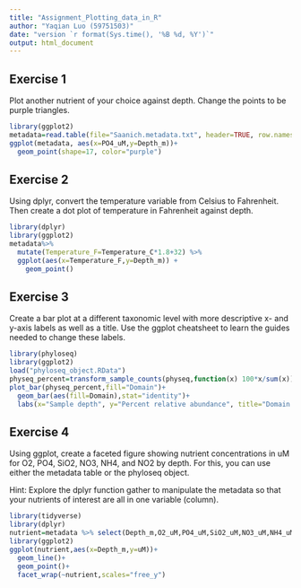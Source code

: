 ```yaml
---
title: "Assignment_Plotting_data_in_R"
author: "Yaqian Luo (59751503)"
date: "version `r format(Sys.time(), '%B %d, %Y')`"
output: html_document
---
```


## Exercise 1

Plot another nutrient of your choice against depth. Change the points to be purple triangles.

```r
library(ggplot2)
metadata=read.table(file="Saanich.metadata.txt", header=TRUE, row.names=1, sep="\t", na.strings="NAN")
ggplot(metadata, aes(x=PO4_uM,y=Depth_m))+
  geom_point(shape=17, color="purple")
```

## Exercise 2

Using dplyr, convert the temperature variable from Celsius to Fahrenheit. Then create a dot plot of temperature in Fahrenheit against depth.

```r
library(dplyr)
library(ggplot2)
metadata%>%
  mutate(Temperature_F=Temperature_C*1.8+32) %>%
  ggplot(aes(x=Temperature_F,y=Depth_m)) +
    geom_point()
```

## Exercise 3

Create a bar plot at a different taxonomic level with more descriptive x- and y-axis labels as well as a title. Use the ggplot cheatsheet to learn the guides needed to change these labels.

```r
library(phyloseq)
library(ggplot2)
load("phyloseq_object.RData")
physeq_percent=transform_sample_counts(physeq,function(x) 100*x/sum(x))
plot_bar(physeq_percent,fill="Domain")+
  geom_bar(aes(fill=Domain),stat="identity")+
  labs(x="Sample depth", y="Percent relative abundance", title="Domain from 10 to 200 m in Saanich Inlet")
```

## Exercise 4

Using ggplot, create a faceted figure showing nutrient concentrations in uM for O2, PO4, SiO2, NO3, NH4, and NO2 by depth. For this, you can use either the metadata table or the phyloseq object.

Hint: Explore the dplyr function gather to manipulate the metadata so that your nutrients of interest are all in one variable (column).

```r
library(tidyverse)
library(dplyr)
nutrient=metadata %>% select(Depth_m,O2_uM,PO4_uM,SiO2_uM,NO3_uM,NH4_uM,NO2_uM) %>% gather(nutrient,uM,O2_uM,PO4_uM,SiO2_uM,NO3_uM,NH4_uM,NO2_uM)
library(ggplot2)
ggplot(nutrient,aes(x=Depth_m,y=uM))+
  geom_line()+
  geom_point()+
  facet_wrap(~nutrient,scales="free_y")
```

